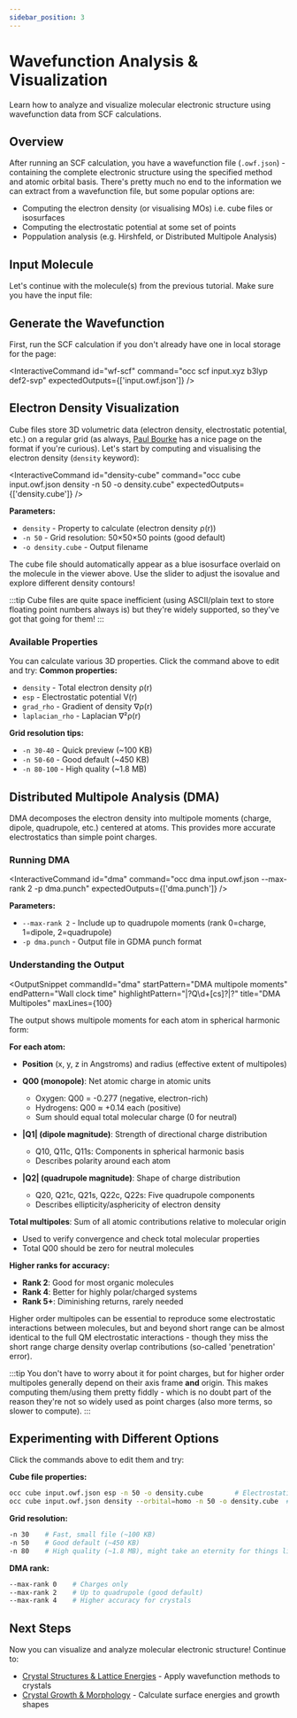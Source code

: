 ```yaml
---
sidebar_position: 3
---
```



# Wavefunction Analysis & Visualization

Learn how to analyze and visualize molecular electronic structure using wavefunction data from SCF calculations.

## Overview

After running an SCF calculation, you have a wavefunction file (`.owf.json`) - containing the complete
electronic structure using the specified method and atomic orbital basis.
There's pretty much no end to the information we can extract from a wavefunction file, but some popular options are:
- Computing the electron density (or visualising MOs) i.e. cube files or isosurfaces
- Computing the electrostatic potential at some set of points
- Poppulation analysis (e.g. Hirshfeld, or Distributed Multipole Analysis)

## Input Molecule

Let's continue with the molecule(s) from the previous tutorial. Make sure you have the input file:

<FileAndViewer>
    <EditableFile
      file="input.xyz"
      height={400}
      initialContent={`3
water molecule
O   -0.7021961  -0.0560603   0.0099423
H   -1.0221932   0.8467758  -0.0114887
H    0.2575211   0.0421215   0.0052190`}
      presets={[
        {
          name: "H2",
          content: `2
hydrogen molecule
H    0.0    0.0    0.0
H    0.0    0.0    0.74`
        },
        {
          name: "water",
          content: `3
water molecule
O   -0.7021961  -0.0560603   0.0099423
H   -1.0221932   0.8467758  -0.0114887
H    0.2575211   0.0421215   0.0052190`
        },
        {
          name: "methane",
          content: `5
methane
C    0.000000    0.000000    0.000000
H    0.629118    0.629118    0.629118
H   -0.629118   -0.629118    0.629118
H   -0.629118    0.629118   -0.629118
H    0.629118   -0.629118   -0.629118`
        },
        {
          name: "benzene",
          content: `12
benzene
C    1.396    0.000    0.000
C    0.698    1.209    0.000
C   -0.698    1.209    0.000
C   -1.396    0.000    0.000
C   -0.698   -1.209    0.000
C    0.698   -1.209    0.000
H    2.481    0.000    0.000
H    1.241    2.149    0.000
H   -1.241    2.149    0.000
H   -2.481    0.000    0.000
H   -1.241   -2.149    0.000
H    1.241   -2.149    0.000`
        }
      ]}
    />
    <NGLFileViewer
      file="input.xyz"
      cubeFile="density.cube"
      format="xyz"
      representation="ball+stick"
      height={400}
      cubeIsovalue={0.002}
      cubeColor="#4169e1"
      cubeOpacity={0.7}
    />
</FileAndViewer>

## Generate the Wavefunction

First, run the SCF calculation if you don't already have one in local storage for the page:

<InteractiveCommand
  id="wf-scf"
  command="occ scf input.xyz b3lyp def2-svp"
  expectedOutputs={['input.owf.json']}
/>

## Electron Density Visualization

Cube files store 3D volumetric data (electron density, electrostatic potential, etc.) on a regular grid (as always, [Paul Bourke](https://paulbourke.net/dataformats/cube/) has a nice page on the format if you're curious). Let's start by computing and visualising the electron density (`density` keyword):

<InteractiveCommand
  id="density-cube"
  command="occ cube input.owf.json density -n 50 -o density.cube"
  expectedOutputs={['density.cube']}
/>

**Parameters:**
- `density` - Property to calculate (electron density ρ(r))
- `-n 50` - Grid resolution: 50×50×50 points (good default)
- `-o density.cube` - Output filename

The cube file should automatically appear as a blue isosurface overlaid on the molecule in 
the viewer above. Use the slider to adjust the isovalue and explore different density contours!

:::tip
Cube files are quite space inefficient (using ASCII/plain text to store floating point numbers always is)
but they're widely supported, so they've got that going for them!
:::

### Available Properties

You can calculate various 3D properties. Click the command above to edit and try:
**Common properties:**
- `density` - Total electron density ρ(r)
- `esp` - Electrostatic potential V(r)
- `grad_rho` - Gradient of density ∇ρ(r)
- `laplacian_rho` - Laplacian ∇²ρ(r)

**Grid resolution tips:**
- `-n 30-40` - Quick preview (~100 KB)
- `-n 50-60` - Good default (~450 KB)
- `-n 80-100` - High quality (~1.8 MB)

## Distributed Multipole Analysis (DMA)

DMA decomposes the electron density into multipole moments (charge, dipole, quadrupole, etc.) centered at atoms. This provides more accurate electrostatics than simple point charges.

### Running DMA

<InteractiveCommand
  id="dma"
  command="occ dma input.owf.json --max-rank 2 -p dma.punch"
  expectedOutputs={['dma.punch']}
/>

**Parameters:**
- `--max-rank 2` - Include up to quadrupole moments (rank 0=charge, 1=dipole, 2=quadrupole)
- `-p dma.punch` - Output file in GDMA punch format

### Understanding the Output

<OutputSnippet
  commandId="dma"
  startPattern="DMA multipole moments"
  endPattern="Wall clock time"
  highlightPattern="\|?Q\d+[cs]?\|?"
  title="DMA Multipoles"
  maxLines={100}
>

The output shows multipole moments for each atom in spherical harmonic form:

**For each atom:**
- **Position** (x, y, z in Angstroms) and radius (effective extent of multipoles)
- **Q00 (monopole)**: Net atomic charge in atomic units
  - Oxygen: Q00 = -0.277 (negative, electron-rich)
  - Hydrogens: Q00 ≈ +0.14 each (positive)
  - Sum should equal total molecular charge (0 for neutral)

- **|Q1| (dipole magnitude)**: Strength of directional charge distribution
  - Q10, Q11c, Q11s: Components in spherical harmonic basis
  - Describes polarity around each atom

- **|Q2| (quadrupole magnitude)**: Shape of charge distribution
  - Q20, Q21c, Q21s, Q22c, Q22s: Five quadrupole components
  - Describes ellipticity/asphericity of electron density

**Total multipoles**: Sum of all atomic contributions relative to molecular origin
- Used to verify convergence and check total molecular properties
- Total Q00 should be zero for neutral molecules

</OutputSnippet>

**Higher ranks for accuracy:**
- **Rank 2**: Good for most organic molecules
- **Rank 4**: Better for highly polar/charged systems
- **Rank 5+**: Diminishing returns, rarely needed

Higher order multipoles can be essential to reproduce some electrostatic interactions between molecules, but
and beyond short range can be almost identical to the full QM electrostatic interactions - though they miss
the short range charge density overlap contributions (so-called 'penetration' error).

:::tip
You don't have to worry about it for point charges, but for higher order multipoles generally depend on their
axis frame **and** origin. This makes computing them/using them pretty fiddly - which is no doubt part of the 
reason they're not so widely used as point charges (also more terms, so slower to compute).
:::

## Experimenting with Different Options

Click the commands above to edit them and try:

**Cube file properties:**
```bash
occ cube input.owf.json esp -n 50 -o density.cube        # Electrostatic potential
occ cube input.owf.json density --orbital=homo -n 50 -o density.cube  # highest occupied molecular orbital (
```

**Grid resolution:**
```bash
-n 30    # Fast, small file (~100 KB)
-n 50    # Good default (~450 KB)
-n 80    # High quality (~1.8 MB), might take an eternity for things like exact ESP
```

**DMA rank:**
```bash
--max-rank 0    # Charges only
--max-rank 2    # Up to quadrupole (good default)
--max-rank 4    # Higher accuracy for crystals
```

## Next Steps

Now you can visualize and analyze molecular electronic structure! Continue to:
- [Crystal Structures & Lattice Energies](./crystal-lattice-energies) - Apply wavefunction methods to crystals
- [Crystal Growth & Morphology](./crystal-growth-morphology) - Calculate surface energies and growth shapes
